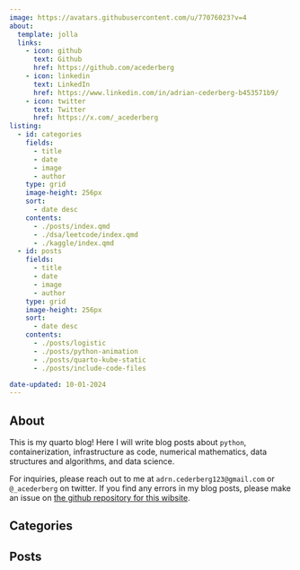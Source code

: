 ```yaml
---
image: https://avatars.githubusercontent.com/u/77076023?v=4
about:
  template: jolla
  links: 
    - icon: github
      text: Github
      href: https://github.com/acederberg
    - icon: linkedin
      text: LinkedIn
      href: https://www.linkedin.com/in/adrian-cederberg-b453571b9/
    - icon: twitter
      text: Twitter
      href: https://x.com/_acederberg
listing:
  - id: categories
    fields:
      - title
      - date
      - image
      - author
    type: grid
    image-height: 256px
    sort:
      - date desc
    contents:
      - ./posts/index.qmd
      - ./dsa/leetcode/index.qmd
      - ./kaggle/index.qmd
  - id: posts
    fields:
      - title
      - date
      - image
      - author
    type: grid
    image-height: 256px
    sort:
      - date desc
    contents:
      - ./posts/logistic
      - ./posts/python-animation
      - ./posts/quarto-kube-static
      - ./posts/include-code-files

date-updated: 10-01-2024
---
```



## About

:::{#jolla}

This is my quarto blog! Here I will write blog posts about 
``python``, containerization, infrastructure as code, numerical mathematics, 
data structures and algorithms, and data science.

For inquiries, please reach out to me at ``adrn.cederberg123@gmail.com`` or ``@_acederberg``
on twitter. If you find any errors in my blog posts, please make an issue on
[the github repository for this wibsite](https://github.com/acederberg/quarto-maths).
:::


## Categories

:::{#categories}
:::


## Posts

:::{#posts}
:::
